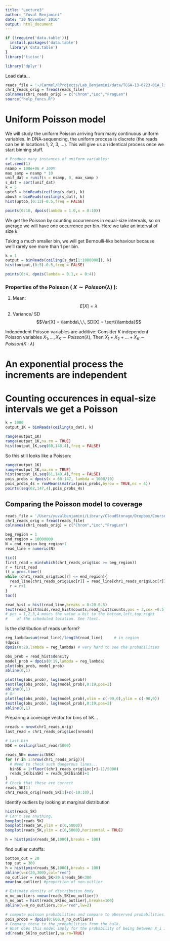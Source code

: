 ```yaml
---
title: "Lecture3"
author: "Yuval Benjamini"
date: "20 November 2016"
output: html_document
---
```


```r
if (!require('data.table')){
  install.packages('data.table')
  library('data.table')
}
library('tictoc')

library('dplyr')
```

Load data...
```r

reads_file = '~/Carmel/RProjects/Lab_Benjamini/data/TCGA-13-0723-01A_lib2_all_chr1.forward'
chr1_reads_orig = fread(reads_file) 
colnames(chr1_reads_orig) = c("Chrom","Loc","FragLen")   
source("help_funcs.R")


```

# Uniform Poisson model

We will study the uniform Poisson arriving from many continuous uniform variables. 
In DNA-sequencing, the uniform process is discrete (the reads can be in locations
1, 2, 3, ...). This will give us an identical process once we start binning stuff. 



```r
# Produce many instances of uniform variables:
set.seed(1)
nsamp = 100e+06 # 100M
max_samp = nsamp * 10
unif_dat = runif(n = nsamp, 0, max_samp )
s_dat = sort(unif_dat)
k = 5
upto5 = binReads(ceiling(s_dat), k)
abov5 = binReads(ceiling(s_dat), k)
hist(upto5,(0:12)-0.5,freq = FALSE)

points(0:10, dpois(lambda = 1.0,x = 0:10))
```

We get the Poisson by counting occurrences in equal-size intervals, so on average we will have one occurrence per bin. 
Here we take an interval of size $k$.


Taking a much smaller bin, we will get Bernoulli-like behaviour
because we'll rarely see more than 1 per bin.

```r
k = 1
output = binReads(ceiling(s_dat[1:1000000]), k)
hist(output,(0:5)-0.5,freq = FALSE)

points(0:4, dpois(lambda = 0.1,x = 0:4))
```

### Properties of the Poisson ( $X\sim Poisson(\lambda)$ ): 

  1. Mean:  
  $$E[X] = \lambda$$
  2. Variance/ SD 
  $$Var[X] = \lambda\,\,\, SD[X] = \sqrt{\lambda}$$

Independent Poisson variables are additive:
Consider $K$ independent Poisson variables $X_1,...,X_K \sim Poisson(\lambda)$,
Then $X_1 + X_2 + ... + X_K \sim Poisson (K \cdot \lambda)$


# An exponential process the increments are independent
# Counting occurences in equal-size intervals we get a Poisson
```r
k = 1000
output_1K = binReads(ceiling(s_dat), k)
```

```r
range(output_1K)
range(output_1K,na.rm = TRUE)
hist(output_1K,seq(60,148,4),freq = FALSE)

```

So this still looks like a Poisson: 

```r
range(output_1K)
range(output_1K,na.rm = TRUE)
hist(output_1K,seq(61,149,4),freq = FALSE)
pois_probs = dpois(x = 60:147, lambda = 1000/10)
pois_probs_4s = rowMeans(matrix(pois_probs,byrow = TRUE,nc = 4))
points(seq(62,147,4),pois_probs_4s)
```


## Comparing the Poisson model to coverage

```r

reads_file = '/Users/yuvalbenjamini/Library/CloudStorage/Dropbox/Courses/Lab/Lab_52568_16/DNAseq/Data/TCGA-13-0723-10B_lib2_all_chr1.forward'
chr1_reads_orig = fread(reads_file) 
colnames(chr1_reads_orig) = c("Chrom","Loc","FragLen")   

beg_region = 1
end_region = 10000000
N = end_region-beg_region+1
read_line = numeric(N)

tic()
first_read = min(which(chr1_reads_orig$Loc >= beg_region)) 
r = first_read
tt = proc.time()
while (chr1_reads_orig$Loc[r] <= end_region){
  read_line[chr1_reads_orig$Loc[r]] = read_line[chr1_reads_orig$Loc[r]]+1
  r = r+1
}
toc()

```

```r
read_hist = hist(read_line,breaks = 0:20-0.5)
text(read_hist$mids,read_hist$counts,read_hist$counts,pos = 3,cex =0.5)
# pos = 1,2,3,4 moves the value a bit to the bottom,left,top,right
#    of the scheduled location. See ?text.

```


Is the distribution of reads uniform? 
```r
reg_lambda=sum(read_line)/length(read_line)     # in region
?dpois
dpois(0:20,lambda = reg_lambda) # very hard to see the probabilities

obs_prob = read_hist$density
model_prob = dpois(0:19,lambda = reg_lambda)
plot(obs_prob, model_prob)
abline(0,1)

plot(log(obs_prob), log(model_prob))
text(log(obs_prob), log(model_prob),0:19,pos=2)
abline(0,1)
# Or
plot(log(obs_prob), log(model_prob),xlim = c(-90,0),ylim = c(-90,0))
text(log(obs_prob), log(model_prob),0:19,pos=2)
abline(0,1)
```


Preparing a coverage vector for bins of 5K...
```r
nreads = nrow(chr1_reads_orig)
last_read = chr1_reads_orig$Loc[nreads]

# Last bin
N5K = ceiling(last_read/5000)

reads_5K= numeric(N5K)
for (r in 1:nrow(chr1_reads_orig)){
  # Need to check such dangerous lines...
  bin5K = 1+floor((chr1_reads_orig$Loc[r]-1)/5000) 
  reads_5K[bin5K] = reads_5K[bin5K]+1 
}
# Check that these are correct
reads_5K[1]
chr1_reads_orig[reads_5K[1]+c(-10:10),]
```


Identify outliers by looking at marginal distribution

```r
hist(reads_5K)
# Can't see anything.
boxplot(reads_5K)
boxplot(reads_5K,ylim = c(0,5000))
boxplot(reads_5K,ylim = c(0,5000),horizontal = TRUE)

h = hist(pmin(reads_5K,1000),breaks = 100)
```

find outlier cutoffs:
```r
bottom_cut = 20
top_cut = 300
h = hist(pmin(reads_5K,1000),breaks = 100)
abline(v=c(20,300),col="red")
no_outlier = reads_5K>20 &reads_5K<300
mean(no_outlier) #proportion of non-outlier

# Estimate density of distribution body
m_no_outliers =mean(reads_5K[no_outlier])
h_no_out = hist(reads_5K[no_outlier],breaks=100)
abline(v=m_no_outliers,col="red",lw=2)
```

```r
# compute poisson probabilities and compare to obeserved probabilities...
pois_probs = dpois(0:660,m_no_outliers)
# Compare these to the probabilities from the bulk. 
# What does this model imply for the probability of being between X_i in 100:109?
sd(reads_5K[no_outlier],na.rm=TRUE)
```



